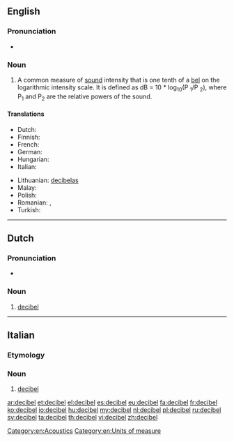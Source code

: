 {{also|décibel}}
==English==
{{wikipedia}}

===Pronunciation===
* {{a|GenAm}} {{IPA|/ˈdɛsɪbɛl/|/ˈdɛsɪbəl/}}

===Noun===
{{en-noun}}

# A common measure of [[sound]] intensity that is one tenth of a [[bel]] on the logarithmic intensity scale.  It is defined as dB = 10 * log<sub>10</sub>(P <sub>1</sub>/P <sub>2</sub>), where P<sub>1</sub> and P<sub>2</sub> are the relative powers of the sound.

====Translations====
{{trans-top|a common measure of sound intensity}}
* Dutch: {{t+|nl|decibel|m}}
* Finnish: {{t+|fi|desibeli}}
* French: {{t+|fr|décibel|m}}
* German: {{t+|de|Dezibel|n}}
* Hungarian: {{t+|hu|decibel}}
* Italian: {{t-|it|decibel|m}}
{{trans-mid}}
* Lithuanian: [[decibelas]] {{m}}
* Malay: {{t-|ms|desibel}}
* Polish: {{t+|pl|decybel|m}}
* Romanian: {{t-|ro|decibeli|m|p}}, {{t-|ro|decibel|m}}
* Turkish: {{t+|tr|desibel}}
{{trans-bottom}}

[[Category:en:Acoustics]]
[[Category:en:Units of measure]]

----

==Dutch==

===Pronunciation===
* {{IPA|/ˈdeːsibəɫ/|lang=nl}}

===Noun===
{{nl-noun|m|decibels|decibeltje}}

# [[#English|decibel]]

----

==Italian==

===Etymology===
{{etyl|en|it}} {{term|decibel|lang=en}}

===Noun===
{{head|it|noun}} {{m|inv}}

# [[#English|decibel]]

[[ar:decibel]]
[[et:decibel]]
[[el:decibel]]
[[es:decibel]]
[[eu:decibel]]
[[fa:decibel]]
[[fr:decibel]]
[[ko:decibel]]
[[io:decibel]]
[[hu:decibel]]
[[my:decibel]]
[[nl:decibel]]
[[pl:decibel]]
[[ru:decibel]]
[[sv:decibel]]
[[ta:decibel]]
[[th:decibel]]
[[vi:decibel]]
[[zh:decibel]]